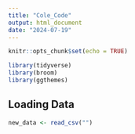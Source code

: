 ```yaml
---
title: "Cole_Code"
output: html_document
date: "2024-07-19"
---
```


```r
knitr::opts_chunk$set(echo = TRUE)

library(tidyverse)
library(broom)
library(ggthemes)

```

## Loading Data


```r
new_data <- read_csv("")
```





